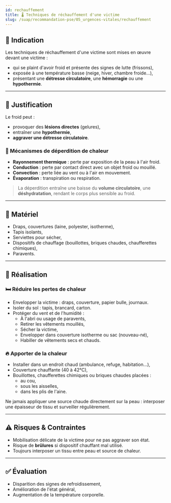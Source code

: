 ---
id: rechauffement
title: 🌡️ Techniques de réchauffement d'une victime
slug: /suap/recommandation-pse/05_urgences-vitales/rechauffement
---


## 📌 Indication

Les techniques de réchauffement d'une victime sont mises en œuvre devant une victime :

- qui se plaint d'avoir froid et présente des signes de lutte (frissons),
- exposée à une température basse (neige, hiver, chambre froide…),
- présentant une **détresse circulatoire**, une **hémorragie** ou une **hypothermie**.

---

## 🎯 Justification

Le froid peut :

- provoquer des **lésions directes** (gelures),
- entraîner une **hypothermie**,
- **aggraver une détresse circulatoire**.

### 🔄 Mécanismes de déperdition de chaleur

- **Rayonnement thermique** : perte par exposition de la peau à l'air froid.
- **Conduction** : perte par contact direct avec un objet froid ou mouillé.
- **Convection** : perte liée au vent ou à l'air en mouvement.
- **Évaporation** : transpiration ou respiration.

> La déperdition entraîne une baisse du **volume circulatoire**, une **déshydratation**, rendant le corps plus sensible au froid.

---

## 🧰 Matériel

- Draps, couvertures (laine, polyester, isotherme),
- Tapis isolants,
- Serviettes pour sécher,
- Dispositifs de chauffage (bouillottes, briques chaudes, chaufferettes chimiques),
- Paravents.

---

## 🔧 Réalisation

### 🛏️ Réduire les pertes de chaleur

- Envelopper la victime : draps, couverture, papier bulle, journaux.
- Isoler du sol : tapis, brancard, carton.
- Protéger du vent et de l'humidité :
  - À l'abri ou usage de paravents,
  - Retirer les vêtements mouillés,
  - Sécher la victime,
  - Envelopper dans couverture isotherme ou sac (nouveau-né),
  - Habiller de vêtements secs et chauds.

### 🔥 Apporter de la chaleur

- Installer dans un endroit chaud (ambulance, refuge, habitation…),
- Couverture chauffante (40 à 42°C),
- Bouillottes, chaufferettes chimiques ou briques chaudes placées :
  - au cou,
  - sous les aisselles,
  - dans les plis de l'aine.

<Admonition type="warning">
Ne jamais appliquer une source chaude directement sur la peau : interposer une épaisseur de tissu et surveiller régulièrement.
</Admonition>

---

## ⚠️ Risques & Contraintes

- Mobilisation délicate de la victime pour ne pas aggraver son état.
- Risque de **brûlures** si dispositif chauffant mal utilisé.
- Toujours interposer un tissu entre peau et source de chaleur.

---

## ✅ Évaluation

- Disparition des signes de refroidissement,
- Amélioration de l'état général,
- Augmentation de la température corporelle.

